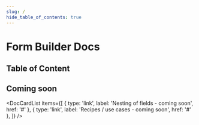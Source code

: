 ```yaml
---
slug: /
hide_table_of_contents: true
---
```



# Form Builder Docs

## Table of Content

<DocCardList />

## Coming soon

<DocCardList
  items={[
    { type: 'link', label: 'Nesting of fields - coming soon', href: '#' },
    { type: 'link', label: 'Recipes / use cases - coming soon', href: '#' },
  ]}
/>
